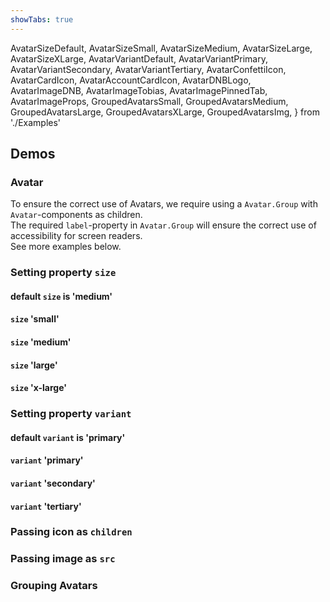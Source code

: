 ```yaml
---
showTabs: true
---
```


  AvatarSizeDefault,
  AvatarSizeSmall,
  AvatarSizeMedium,
  AvatarSizeLarge,
  AvatarSizeXLarge,
  AvatarVariantDefault,
  AvatarVariantPrimary,
  AvatarVariantSecondary,
  AvatarVariantTertiary,
  AvatarConfettiIcon,
  AvatarCardIcon,
  AvatarAccountCardIcon,
  AvatarDNBLogo,
  AvatarImageDNB,
  AvatarImageTobias,
  AvatarImagePinnedTab,
  AvatarImageProps,
  GroupedAvatarsSmall,
  GroupedAvatarsMedium,
  GroupedAvatarsLarge,
  GroupedAvatarsXLarge,
  GroupedAvatarsImg,
} from './Examples'

## Demos

### Avatar

To ensure the correct use of Avatars, we require using a `Avatar.Group` with `Avatar`-components as children. <br/>
The required `label`-property in `Avatar.Group` will ensure the correct use of accessibility for screen readers. <br/>
See more examples below.

### Setting property `size`

#### default `size` is 'medium'

<AvatarSizeDefault />

#### `size` 'small'

<AvatarSizeSmall />

#### `size` 'medium'

<AvatarSizeMedium />

#### `size` 'large'

<AvatarSizeLarge />

#### `size` 'x-large'

<AvatarSizeXLarge />

### Setting property `variant`

#### default `variant` is 'primary'

<AvatarVariantDefault />

#### `variant` 'primary'

<AvatarVariantPrimary />

#### `variant` 'secondary'

<AvatarVariantSecondary />

#### `variant` 'tertiary'

<AvatarVariantTertiary />

### Passing icon as `children`

<AvatarConfettiIcon />
<AvatarCardIcon />
<AvatarAccountCardIcon />
<AvatarDNBLogo />

### Passing image as `src`

<AvatarImagePinnedTab />
<AvatarImageDNB />
<AvatarImageTobias />
<AvatarImageProps />

### Grouping Avatars

<GroupedAvatarsSmall />
<GroupedAvatarsMedium />
<GroupedAvatarsLarge />
<GroupedAvatarsXLarge />
<GroupedAvatarsImg />
